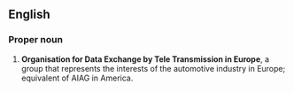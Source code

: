 ==English==
===Proper noun===
# '''Organisation for Data Exchange by Tele Transmission in Europe''', a group that represents the interests of the automotive industry in Europe; equivalent of AIAG in America.